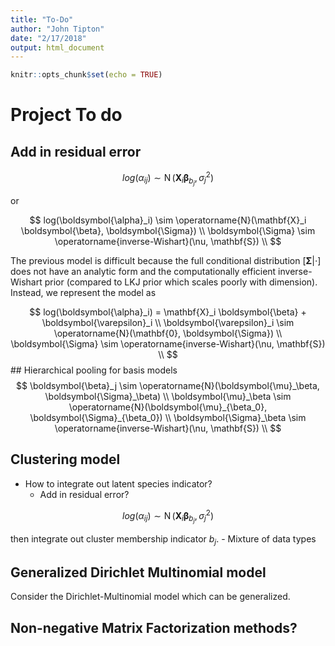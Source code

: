 ```yaml
---
title: "To-Do"
author: "John Tipton"
date: "2/17/2018"
output: html_document
---
```


```r
knitr::opts_chunk$set(echo = TRUE)
```

# Project To do 

## Add in residual error
    
$$
log(\alpha_{ij}) \sim \operatorname{N}(\mathbf{X}_i \boldsymbol{\beta}_{b_j}, \sigma^2_j) 
$$

or 

$$
log(\boldsymbol{\alpha}_i) \sim \operatorname{N}(\mathbf{X}_i \boldsymbol{\beta}, \boldsymbol{\Sigma}) \\
\boldsymbol{\Sigma} \sim \operatorname{inverse-Wishart}(\nu, \mathbf{S}) \\
$$

The previous model is difficult because the full conditional distribution $[\boldsymbol{\Sigma}| \cdot]$ does not have an analytic form and the computationally efficient inverse-Wishart prior (compared to LKJ prior which scales poorly with dimension). Instead, we represent the model as

$$
log(\boldsymbol{\alpha}_i) = \mathbf{X}_i \boldsymbol{\beta} + \boldsymbol{\varepsilon}_i \\
\boldsymbol{\varepsilon}_i \sim \operatorname{N}(\mathbf{0}, \boldsymbol{\Sigma})  \\
\boldsymbol{\Sigma} \sim \operatorname{inverse-Wishart}(\nu, \mathbf{S}) \\
$$
## Hierarchical pooling for basis models
$$
\boldsymbol{\beta}_j \sim \operatorname{N}(\boldsymbol{\mu}_\beta, \boldsymbol{\Sigma}_\beta) \\
\boldsymbol{\mu}_\beta \sim \operatorname{N}(\boldsymbol{\mu}_{\beta_0}, \boldsymbol{\Sigma}_{\beta_0}) \\
\boldsymbol{\Sigma}_\beta \sim \operatorname{inverse-Wishart}(\nu, \mathbf{S}) \\
$$

## Clustering model
- How to integrate out latent species indicator?
    - Add in residual error?
    
$$
log(\alpha_{ij}) \sim \operatorname{N}(\mathbf{X}_i \boldsymbol{\beta}_{b_j}, \sigma^2_j) 
$$

then integrate out cluster membership indicator $b_j$.
- Mixture of data types


## Generalized Dirichlet Multinomial model
Consider the Dirichlet-Multinomial model which can be generalized.

## Non-negative Matrix Factorization methods?




